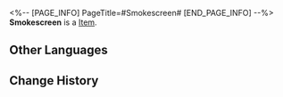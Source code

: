 <%-- [PAGE_INFO]
PageTitle=#Smokescreen#
[END_PAGE_INFO] --%>
{{Item Infobox
|title       = Smokescreen
|id          = 223156
|image       = Dreamscape Pass Sticker Smokescreen.png
|type        = 
|invCategory = 
|rarity      = 4
|effect      = Digital stickers that can be used to decorate the pages of the Dreamtour Handbook. They come in many different styles.
|description = 
|source1     = Unlocked by Default
}}
{{Description|1=What did I tell you? Paper media still exists (in dreams).}}
'''Smokescreen''' is a [[Item]].

==Other Languages==
{{Other Languages
|en   = Smokescreen
|zhs  = 障眼信息
|zht  = 障眼訊息
|ja   = 目障りな情報
|ko   = 눈속임 정보
|es   = Cortina de humo
|fr   = Sensationnel
|ru   = Отвлекающий манёвр
|th   = ข้อมูลบังตา
|vi   = Thông Tin Che Mắt
|de   = Blinde Nachrichten
|id   = Berita Kabut
|pt   = Cortina de Fumaça
}}

==Change History==
{{Change History|2.0}}